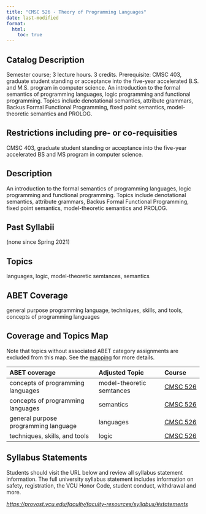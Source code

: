 ```yaml
---
title: "CMSC 526 - Theory of Programming Languages"
date: last-modified
format:
  html:
    toc: true
---
```


## Catalog Description

Semester course; 3 lecture hours. 3 credits. Prerequisite: CMSC 403, graduate student standing or acceptance into the five-year accelerated B.S. and M.S. program in computer science. An introduction to the formal semantics of programming languages, logic programming and functional programming. Topics include denotational semantics, attribute grammars, Backus Formal Functional Programming, fixed point semantics, model-theoretic semantics and PROLOG.


## Restrictions including pre- or co-requisities
 
CMSC 403, graduate student standing or acceptance into the five-year accelerated BS and MS program in computer science.

## Description

An introduction to the formal semantics of programming languages, logic programming and functional programming. Topics include denotational semantics, attribute grammars, Backus Formal Functional Programming, fixed point semantics, model-theoretic semantics and PROLOG.

## Past Syllabii

(none since Spring 2021)

## Topics

languages, logic, model-theoretic semtances, semantics

## ABET Coverage

general purpose programming language, techniques, skills, and tools, concepts of programming languages

## Coverage and Topics Map

Note that topics without associated ABET category assignments are excluded from this map.  See the [mapping](https://docs.google.com/spreadsheets/d/1qrN3L7eRLsM-aVMHYaLQN-FMYtrTJf0_h6dLKlUdPkk/edit#gid=338318647) for more details.

ABET coverage                         Adjusted Topic             Course
------------------------------------  -------------------------  ----------------------------------
concepts of programming languages     model-theoretic semtances  <a href='CMSC526.qmd'>CMSC 526</a>
concepts of programming languages     semantics                  <a href='CMSC526.qmd'>CMSC 526</a>
general purpose programming language  languages                  <a href='CMSC526.qmd'>CMSC 526</a>
techniques, skills, and tools         logic                      <a href='CMSC526.qmd'>CMSC 526</a>


## Syllabus Statements

Students should visit the URL below and review all syllabus statement information. The full university syllabus statement includes information on safety, registration, the VCU Honor Code, student conduct, withdrawal and more.

*<https://provost.vcu.edu/faculty/faculty-resources/syllabus/#statements>*


